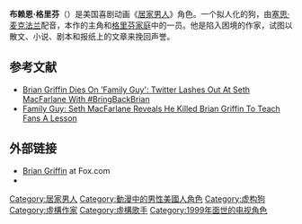 {{noteTA
|G1=Family Guy
|G2=Cartoon
}}
{{Infobox character
| name       = 布赖恩·格里芬
| series     = 《[[居家男人|居家男人]]》
| image      = 
| first      = 《[[Death_Has_a_Shadow|Death Has a Shadow]]》
| significantother    = [[吉利安·罗素|吉利安·罗素]] {{small|（前女友）}}
| creator    = [[塞思·麦克法兰|塞思·麦克法兰]]
| voice      = 塞思·麦克法兰
| fullname   = 布赖恩·格里芬
| nickname   = 布里
| gender     = 男
| species    = [[拉布拉多犬|拉布拉多犬]]
| occupation = 作家
| family     = {{unbulleted list
 | 可可 {{small|（先考）}}
 | 比司奇 {{small|（先妣）}}
 | [[Hannah_Banana|杰里]] {{small|（弟）}}
 | [[彼得·格里芬|彼得·格里芬]] {{small|（主人）}}
}}
| relatives  = {{unbulleted list
 | [[贾斯珀_(居家男人)|贾斯珀]] {{small|（表兄弟）}}
 | [[Meg_Stinks!|小皮版布赖恩]] {{small|（外甥）}}
}}
| children   = [[迪伦·弗拉尼根|迪伦·弗拉尼根]] {{small|（儿子）}}
| alma mater   = [[布朗大学|布朗大学]]

| religion = <!-- Do not add atheist, consensus is that this is incorrect or inaccurate.  Please start a discussion on the talk page before adding anything here -->
}}
<!--DO NOT put H! A five-second mention goes against every other episode (nor is it notable)-->

'''布赖恩·格里芬'''（'''{{lang-en|Brian Griffin}}'''）是美国喜剧动画《[[居家男人|居家男人]]》角色。一个拟人化的狗，由[[塞思·麦克法兰|塞思·麦克法兰]]配音，本作的主角和[[格里芬家庭|格里芬家庭]]中的一员。他是陷入困境的作家，试图以散文、小说、剧本和报纸上的文章来挽回声誉。
<!--
He first appeared on television, along with the rest of the family, in a 15-minute [[short_film|short]] on December 20, 1998. Brian was created and designed by MacFarlane himself. MacFarlane was asked to pitch a pilot to the [[Fox_Broadcasting_Company|Fox Broadcasting Company]], based on [[The_Life_of_Larry_and_Larry_&_Steve|''The Life of Larry'' and ''Larry & Steve'']], two shorts made by MacFarlane featuring a middle-aged character named Larry and an intellectual dog, Steve. After the pilot was given the green light, the Griffin family appeared on the episode "[[Death_Has_a_Shadow|Death Has a Shadow]]". Brian's appearance is a redesign of Steve the dog, from MacFarlane's previous show.

Brian has been featured in many items of merchandise for ''Family Guy'', and he is considered to be one of the show's biggest merchandising icons. He has also made [[Fictional_crossover|crossover]] appearances in the other MacFarlane-produced shows, ''[[American_Dad!|American Dad!]]'' and ''[[The_Cleveland_Show|The Cleveland Show]]''. 

As a character, Brian has been very well received by critics and fans. When Brian was [[kill_off|killed off]] in the [[Family_Guy_(season_12)|Season 12]] episode, "[[Life_of_Brian_(Family_Guy)|Life of Brian]]", the events of the episode received substantial attention from the media and elicited strongly negative reactions from fans of the show. Brian subsequently returned two episodes later, in "[[Christmas_Guy|Christmas Guy]]", after [[Stewie_Griffin|Stewie]] travels back in time to save him.<ref>{{Cite episode |title=Life of Brian |series=Family Guy |network=Fox |date=November 24, 2013 |season=12 |number=6}}</ref><ref>{{Cite episode |title=Christmas Guy |series=Family Guy |network=Fox |date=December 15, 2013 |season=12 |number=8}}</ref>

==Role in ''Family Guy''==
Brian is a white-furred [[anthropomorphic|anthropomorphic]] dog. He can talk, generally walks on his hind legs (using his front legs as arms), has opposable thumbs, drives a [[Toyota_Prius|Toyota Prius]], and often acts more rationally than the other characters in the series. He is the pet dog and close friend of the [[Griffin_family|Griffin family]], and, although anthropomorphic animals are not a regular element of the show, Brian's human attributes receive little acknowledgment and no explanation; he is largely treated as a human character. Brian has a particularly close friendship with [[Stewie_Griffin|Stewie]], and many of the show's sub-plots center around them. They are occasionally at the center of the plot (for instance in the [[Road_to..._(Family_Guy)|Road to...]] episodes). Brian and Stewie have shown affection to each other several times, and in the episode [[Brian_and_Stewie|Brian and Stewie]], they admitted that they loved each other, not as lovers, but as close friends, though Stewie has shown signs of romantic and sexual interest in Brian in other episodes.

Brian is fond of [[Martini_(cocktail)|dry martinis]] and was seen to have some issues in various episodes when he is told or forced to stop drinking. He smokes occasionally, although in the episode [[Mr._Griffin_Goes_to_Washington|Mr. Griffin Goes to Washington]], after seeing Peter promoting a corrupt cigarette company, he quit smoking, although he resumed his habit of smoking at the end of that episode. He also occasionally smokes marijuana. After a brief stint as a drug sniffing dog, he developed a severe cocaine addiction, but after spending time in rehab he managed to quit.

He is the son of Coco and Biscuit, who were normal dogs, though Brian's human attributes have been present since he was a puppy. He is also an Iraq War veteran because Stewie signed them both up for the Army, in "[[Saving_Private_Brian|Saving Private Brian]]". ''Family Guy'' uses a [[floating_timeline|floating timeline]] in which the characters do not age much, so the show is always assumed to be set in the current year. However, several of the characters, such as [[Meg_Griffin|Meg Griffin]], have aged two to three years since the show's [[Death_Has_a_Shadow|pilot episode]], while others, such as [[Stewie_Griffin|Stewie]] and Brian, have aged very little. At the start of the series, Brian was 7, but is currently 8 years old.<ref name= book>{{cite book|title=Family Guy: The Official Episode Guide, Seasons 1–3|author=Callaghan, Steve|isbn=0-06-083305-X|chapter=A Hero Sits Next Door|page=32|publisher=[[HarperCollins|HarperCollins]]|location=New York City|year=2005|authorlink=Steve Callaghan}}</ref>

In several episodes, events have been linked to specific times, although this timeline has been contradicted in subsequent episodes. An example of this is when in "Brian: Portrait of a Dog", Peter is shown in a flashback finding a fully grown Brian as a stray. However, in "The Man with Two Brians", Brian tries to regain attention from the Griffin family by showing them home videos of him as a puppy. Although none of the videos of him as a puppy showed any member of the Griffin family, so it is possible that the videos were filmed by a previous owner. He also has a (human) son named Dylan, who was a regular [[marijuana|marijuana]] smoker, before Brian managed to turn Dylan's life around, from a violent, uneducated teenager, to a well-mannered friendly young man.

===Writing career===
Brian is an aspiring but struggling writer – this is said to be a reference to [[Snoopy|Snoopy]] from ''[[Peanuts|Peanuts]]''. Brian is unemployed, but he is often seen writing various novels, screenplays or essays. In the episode "[[Play_it_Again,_Brian|Play it Again, Brian]]", Brian won an award for an essay he wrote, though he later admits that he [[plagiarism|plagiarized]] the piece.<ref>{{cite web|url=http://www.tvsquad.com/2008/03/03/family-guy-play-it-again-brian/|title=Family Guy: Play it Again, Brian – VIDEO|work=[[TV_Squad|TV Squad]]|author=Trechak, Brad|date=March 3, 2008|accessdate=February 26, 2010}}</ref> His difficult writing career is used as a recurring joke throughout the series.

In the episode "[[Movin'_Out_(Brian's_Song)|Movin' Out]]", Brian starts writing his book ''Faster Than The Speed of Love'', which is revealed to be a spoof of the [[Iron_Eagle|Iron Eagle]] films, specifically [[Aces:_Iron_Eagle_III|the third film]].

In the episode "[[420_(Family_Guy)|420]]", Brian finally publishes his novel ''Faster Than the Speed of Love'', and the novel is shipped, but it is critically panned and does not sell a single copy.<ref>{{cite web|url= http://www.film.com/tv/family-guy/season-8-2008/episode-12-420/27594853|publisher=[[Film.com|Film.com]]|title= 420 |accessdate=August 1, 2010}}</ref> In the episode "[[Dog_Gone|Dog Gone]]", he receives an invitation (from the Rhode Island Society for Special Literary Excellence) to an award ceremony celebrating his novel. Brian, convinced that he is a great writer, attempts to gain the family's interest in this piece of news but fails to do so. Once he arrives at the "award ceremony", however, he discovers that he has misunderstood the meaning of the word "[[Mental_retardation|special]]".

Later in the episode "[[Brian_Griffin's_House_of_Payne|Brian Griffin's House of Payne]]", he writes a television script entitled "What I Learned on Jefferson Street", and it was shown to [[CBS|a TV network]] who picked it up after reading it. Although the script was good, the finished product was not, as [[James_Woods|James Woods]] intervened and turned Brian's script into a farcical comedy piece. In the episode "[[Brian_Writes_a_Bestseller|Brian Writes a Bestseller]]", Brian writes a bestselling self-help book, ''Wish It, Want It, Do It'', which he wrote in a few hours. The book is an immediate success, but Brian lets the fame go to his head. He eventually causes the downfall of his book's popularity, and things go back to normal. It is mentioned again to get a girl in [[Yug_Ylimaf|Yug Ylimaf]].<ref>{{cite web |url=http://d-panabaker.org/2010/03/29/danielle-panabaker-on-family-guy/ |title=Danielle Panabaker on Family Guy |publisher=D-Panabaker.org |accessdate=April 4, 2010 |archive-url=https://web.archive.org/web/20101122232622/http://d-panabaker.org/2010/03/29/danielle-panabaker-on-family-guy/ |archive-date=2010-11-22 |dead-url=yes }}</ref><ref>{{cite news|title=Behind the scenes of 'Family Guy' Character 'voice' star to speak|work=[[The_Advocate|The Advocate]]|date=November 19, 2006|url=http://nl.newsbank.com/nl-search/we/Archives?p_product=AD&p_theme=ad&p_action=search&p_maxdocs=200&p_topdoc=1&p_text_direct-0=11597438A790F3B8&p_field_direct-0=document_id&p_perpage=10&p_sort=YMD_date:D&s_trackval=GooglePM}}</ref>

Brian's latest literary attempt came in the episode "[[Brian's_Play|Brian's Play]]", where Brian writes a play entitled ''A Passing Fancy''. The play becomes very popular in Quahog; however, Brian is upset when he realizes that Stewie had since written a play which was better than his. Stewie's play was eventually shown on [[Broadway_theatre|Broadway]]. Brian became depressed by this, as he only wanted to be a good writer for the few years which remain of his life, and not have to be overshadowed by Stewie, who has his whole life ahead of him.

==Character==
===Creation===
[[File:Seth_MacFarlane_by_Gage_Skidmore_5.jpg|thumb]] created and voices Brian.]]
''Family Guy'' creator [[Seth_MacFarlane|Seth MacFarlane]] created a cartoon short entitled ''[[Larry_shorts#The_Life_of_Larry_(1995)|Life of Larry]]''.<ref>{{cite news|date=November 5, 2006|url=http://www.news.harvard.edu/gazette/2006/05.11/03-classday.html|title=''Family Guy'' Seth MacFarlane to speak at Class Day|work=Harvard Gazette|accessdate=October 18, 2009|archive-url=https://www.webcitation.org/69hkeIvCX?url=http://www.news.harvard.edu/gazette/2006/05.11/03-classday.html|archive-date=2012-08-06|dead-url=yes}}</ref> The short centered around a middle-aged man named Larry and his anthropomorphic dog Steve.<ref name="GreatReporter">{{cite news |url = http://greatreporter.com/mambo/content/view/1383/11/|title = Seth MacFarlane – he's the "Family Guy"|accessdate = October 18, 2009|last = Bartlett|first = James|date = March 12, 2007|work = The Great Reporter|publisher = Presswire Limited}}</ref> In 1999, when MacFarlane was working for [[Hanna-Barbera_Studios|Hanna-Barbera Studios]], writing for shows such as ''[[Johnny_Bravo|Johnny Bravo]]'', ''[[Dexter's_Laboratory|Dexter's Laboratory]]'', and ''[[Cow_and_Chicken|Cow and Chicken]]'',<ref name="Yahoovid">{{cite news|author=MacFarlane, Seth|year=2006|url=http://au.video.yahoo.com/watch/1929627/2891929 |title=Inside Media at MTR (2006): ''Family Guy'' 2 |work=[[Yahoo!|Yahoo! Video]]|publisher=[[The_Paley_Center_for_Media|The Paley Center for Media]]|accessdate=October 18, 2009}}</ref> he made a [[Larry_shorts#Larry_and_Steve_(1995)|sequel to ''Life of Larry'']] (the original was broadcast by [[Cartoon_Network|Cartoon Network]] in 1995).<ref>{{cite news|title=Cartoonist MacFarlane funny guy of Fox's 'Family' Subversive voice of series is his|date=January 29, 1999|work=[[USA_Today|USA Today]]|author=Graham, Jefferson|page=7E}}</ref> The short caught the eye of [[20th_Century_Fox|20th Century Fox]] representatives, who asked him to create a TV series revolving around the characters.<ref name="GreatReporter"/> MacFarlane received a US$50,000 budget to develop a pilot for the show, which was, as MacFarlane stated in a 2006 interview, "{{interp|...}} about one twentieth of what most pilots cost".<ref name="Yahoovid"/> MacFarlane claims to have drawn inspiration from several sitcoms, namely ''[[The_Simpsons|The Simpsons]]'' and ''[[All_in_the_Family|All in the Family]]''.<ref name="Road to">{{cite web|url=http://movies.ign.com/articles/429/429628p10.html|title=Interview with Seth MacFarlane|work=[[IGN|IGN]] |accessdate=December 9, 2009}}</ref> Several premises were also carried over from several 1980s [[Saturday_morning_cartoons|Saturday morning cartoons]] he watched as a child, namely ''[[The_Fonz_and_the_Happy_Days_Gang|The Fonz and the Happy Days Gang]]'', and ''[[Rubik,_the_Amazing_Cube|Rubik, the Amazing Cube]]''.<ref name="MacFarlaneTIME">{{cite news|url=http://www.time.com/time/arts/article/0,8599,1844711,00.html|title=Family Guy's Seth MacFarlane|author=Cruz, Gilbert|date=September 26, 2008|work=[[Time_(magazine)|Time]]|accessdate=August 28, 2009}}</ref>

In three months, MacFarlane created the Griffin family and developed a pilot for the show he called ''Family Guy''.<ref name="FastCompany">{{cite news|work=[[Fast_Company_(magazine)|Fast Company]]|author=Dean, Josh|url=http://www.fastcompany.com/magazine/130/family-values.html?page=0%2C3|title=Seth MacFarlane's $2 Billion Family Guy Empire|date=October 13, 2008|accessdate=October 18, 2009}}</ref> Brian's character was largely based on Steve, and Larry would be the main inspiration for the Peter character.<ref name="AWN">{{cite news|url=http://www.awn.com/news/events/cartoon-network-pilots-screened-asifa-east-nycs-school-visual-arts|title=Cartoon Network Pilots Screened by ASIFA East at NYC's School of Visual Arts|author=Strike, Joe|publisher=[[Animation_World_Network|Animation World Network]]|date=February 13, 2007|accessdate=October 18, 2009}}</ref>
{{-}}

===Voice===
The voice of Brian is provided by series creator Seth MacFarlane, who also provides the voice for [[Peter_Griffin|Peter Griffin]], [[Stewie_Griffin|Stewie Griffin]], and [[Glenn_Quagmire|Glenn Quagmire]]. In addition, MacFarlane provides the voices for various other recurring and one-time only characters, most prominently those of news anchor Tom Tucker, Lois' father [[List_of_characters_in_Family_Guy|Carter Pewterschmidt]], and [[List_of_characters_in_Family_Guy|Dr. Elmer Hartman]].<ref>{{cite news|title=Cartoonist MacFarlane funny guy of Fox's 'Family' Subversive voice of series is his|work=[[USA_Today|USA Today]]|author=Graham, Jefferson|date=January 29, 1999|page=E7}}</ref> MacFarlane has been part of the main voice cast from the beginning of the series, and has always voiced Brian from the start.<ref name="TVGuide cast">{{cite web|url=http://www.tvguide.com/tvshows/family-guy/cast/100148 |title=Family Guy Cast and Details |work=[[TV_Guide|TV Guide]] |accessdate=August 24, 2009}}</ref> MacFarlane chose to voice Peter and the rest of his characters' voices himself, believing it would be easier to portray the voices he already envisioned than for someone else to attempt it.<ref name="MacFarlaneTIME"/>{{quote box|align=left|width=30em|quote="Part of it was the fact that there was no money, initially. Part of it is that it's just the way I like to work. I like the freedom of being able to just get in there and do it myself. To look at a storyboard and be involved with what the visual acting looks like, as well as the voice acting, is nice. It frees me up to do jokes that are maybe unconventional that need to be done an exact, specific way, that can only be done by involvement with both parts of the process."|source=Seth MacFarlane, on voicing the characters, Interview with ''[[The_Onion|The Onion]]''.<ref name=avclub/>}}

While the voices of Peter and Stewie were inspired from a security guard and [[Rex_Harrison|Rex Harrison]], respectively, Brian's voice is MacFarlane's normal speaking voice. MacFarlane noted in an interview that a reason that he voices Peter and the rest of the characters he portrays is because they had a small budget and because he prefers to have the freedom of doing it himself.<ref name=avclub>{{cite web |url=http://www.avclub.com/content/node/23365 |title=Seth MacFarlane |accessdate=September 26, 2007 |last=Rabin |first=Nathan |date=January 26, 2006 |work=The A.V. Club |publisher=Onion, Inc.}}</ref>

There has been one occasion where MacFarlane did not voice Brian. This was in one short scene of the episode "[[Road_to_the_Multiverse|Road to the Multiverse]]" ([[Family_Guy_(season_8)|season 8]], 2009), where Brian was voiced by Japanese actor Kotaro Watanabe instead of MacFarlane in a scene where everything in the world is Japanese.<ref name="cast">{{cite web |url=http://tv.yahoo.com/episode/217820/castcrew |title= Family Guy – Road to the Multiverse – Cast and Crew |publisher=Yahoo! |accessdate=April 4, 2010}}</ref> MacFarlane noted that actor [[William_H._Macy|William H. Macy]] auditioned for the role of Brian.<ref name=avclub/>

===Early life and education===
Brian was born on a farm in [[Austin,_Texas|Austin]], Texas, on an unspecified date. This was revealed in the episode "[[Road_to_Rhode_Island|Road to Rhode Island]]", where Brian and [[Stewie_Griffin|Stewie]] inadvertently travel to Austin and find Brian's birthplace. On the same trip, Brian learns that his mother, Biscuit, died about a year before his arrival at the farm and had been stuffed by her owners and turned into a table. Out of sympathy, Brian (with the help of Stewie) takes his mother's body and buries it in a nearby park before traveling back to Quahog. Biscuit also appears very briefly in a later episode, "[[Chris_Cross|Chris Cross]]". Brian has a flashback, recalling nostalgic memories of his early life, as Stewie sings "[[You_Needed_Me|You Needed Me]]" to him.

Also in "Road to Rhode Island", a [[Flashback_(narrative)|flashback]] reveals that Brian was taken away from his mother at a very young age. From that point until the chronological beginning of ''Family Guy'' it is unknown what happened to Brian, other than he somehow made it to [[Rhode_Island|Rhode Island]] and was rescued by [[Peter_Griffin|Peter]]. However, in the episode "[[Brian_Goes_Back_to_College|Brian Goes Back to College]]" it is revealed that Brian attended [[Brown_University|Brown University]] for a short time during that period but did not graduate. During that episode, Brian goes back to his former college and attempts to finish the course he began. At the end of the episode, despite failing his final exam, he is at least proud that he didn't cheat his way to graduation.

In a later episode, "[[Farmer_Guy|Farmer Guy]]", Brian does attend an agricultural college to help the family on their new farm. His time there was successful, but by the time he returned, the family had turned the farm into a [[Methamphetamine|meth]] lab.

===Personality===
Brian frequently drinks with [[Peter_Griffin|Peter]] and his neighbors Joe Swanson and [[Glenn_Quagmire|Glenn Quagmire]] at "The Drunken Clam," Quahog's local tavern.<ref>{{cite news|title='Family Guy Live' a fresh channel for laughs|author=McNarma, Chris|work=[[Chicago_Tribune|Chicago Tribune]]|date=September 14, 2007|page=1}}</ref> Brian has dated many (human) women throughout the seasons of the show. He mainly looks for women who share similar interests to him. For instance in the episode "[[Brian_the_Bachelor|Brian the Bachelor]]", Brian participates in [[American_Broadcasting_Company|ABC]]'s ''[[The_Bachelorette|The Bachelorette]]'' and falls in love with the bachelorette, Brooke, because they shared the same interests.<ref>{{cite video | people=Goodman, David|date=2006|title=Family Guy season 4 DVD commentary for the episode "Brian the Bachelor"| medium=DVD|publisher=20th Century Fox}}</ref> He also dated an older woman named Rita (in "[[Brian's_Got_a_Brand_New_Bag|Brian's Got a Brand New Bag]]"), and a fellow atheist, named Carolyn (in "[[Love,_Blactually|Love, Blactually]]").

Although there have been a few occasions when he has been drawn to women for purely physical reasons: he dated [[List_of_characters_in_Family_Guy#Other_characters|Jillian Russell]], who, introduced in the episode "[[Whistle_While_Your_Wife_Works|Whistle While Your Wife Works]]", became a recurring character in later episodes.<ref name="jillian">{{cite web|url=http://tv.ign.com/articles/745/745534p1.html|title=Family Guy: "Whistle While Your Wife Works" Review|work=[[IGN|IGN]]|author=Iverson, Dan |date=November 13, 2006|accessdate=October 27, 2009}}</ref> Jillian's character personality was designed to be a stereotypical "dumb blonde", a "[[bulimia|bulimic]] cheerleader," and "not the brightest bauble on the tree."<ref name="Barrymore">{{cite video | people=Barrymore, Drew|date=2006|title=Family Guy season five DVD commentary for the episode "Whistle While Your Wife Works"| medium=DVD|publisher=20th Century Fox}}</ref>

Brian has a cultured background; he loves opera and [[jazz|jazz]]; and is [[Human_voice|vocally]] talented. In the episodes "[[Brian_Sings_and_Swings|Brian Sings and Swings]]" and "[[Tales_of_a_Third_Grade_Nothing|Tales of a Third Grade Nothing]]", Brian meets [[Frank_Sinatra,_Jr.|Frank Sinatra, Jr.]] and they both sing together on-stage.<ref>{{cite video | people=Smith, Shannon|date=2005|title=Family Guy season 4 DVD commentary for the episode "Brian Sings and Swings"| medium=DVD|publisher=20th Century Fox}}</ref> As well as his vocal ability, he can also play the guitar, (as shown in "[[Meet_the_Quagmires|Meet the Quagmires]]") as well as the piano (shown in "[[Friends_of_Peter_G|Friends of Peter G]])."

He tends to hold [[Modern_liberalism_in_the_United_States|liberal]] political positions, even though [[Lois_Griffin|Lois]] points out in the episode "[[Excellence_in_Broadcasting|Excellence in Broadcasting]]" that he is merely a [[contrarian|contrarian]]. However many of his actions and aims throughout the series reiterate his position as a liberal. For instance, his staunch efforts to get [[Same-sex_marriage|gay marriage]] legalized in Quahog, for his cousin Jasper (in "[[You_May_Now_Kiss_the..._Uh..._Guy_Who_Receives|You May Now Kiss the... Uh... Guy Who Receives]]"); his campaign to legalize [[Cannabis_(drug)|marijuana]] (in "[[420_(Family_Guy)|420]]"); and his desire for stricter gun regulations (mentioned in "[[Brian_&_Stewie|Brian & Stewie]]"). As well as his environmentalist behaviour, for example, the fact that he drives a [[Toyota_Prius|Toyota Prius]], and his opposition to household air-conditioning, shown in [[Hell_Comes_to_Quahog|Hell Comes to Quahog]].

It is also suggested on a number of occasions that Brian may hold repressed [[racism|racist]] views; for instance when he barks uncontrollably at a black record producer in the episode [[Don't_Make_Me_Over_(Family_Guy)|Don't Make Me Over]], and then apologizing profusely, saying "Oh my God, I am so sorry I keep doing that ..... I get that from my father." However, in the episode "[[Peter's_Got_Woods|Peter's Got Woods]]", Brian dates a black woman whom he meets at a PTA meeting. He also has a reasonably good friendship with [[Cleveland_Brown|Cleveland]]. Although on one occasion, when Brian was a taxi driver in [[Deep_Throats|Deep Throats]], he didn't pick Cleveland up when he passed him in his cab.

Despite his overwhelming human qualities, Brian still exhibits some traits associated with real dogs, such as being unable to resist playing [[Fetch_(game)|fetch]], being afraid of [[vacuum_cleaner|vacuum cleaner]]s, taking pleasure in rolling around in trash, getting excited by going for a ride in the car, and occasional [[coprophagia|coprophagia]] (shown in "[[Brian_&_Stewie|Brian & Stewie]]" and mentioned in "[[Brian's_Got_a_Brand_New_Bag|Brian's Got a Brand New Bag]]"). As well as this, he occasionally displays behaviors that are hallmarks of [[dog_communication|dog communication]], such as growling, barking, licking himself, and wagging his tail. He also fears the sound of the toilet flushing, so instead of using it, he defecates on the lawn like normal dogs ("[[Bill_and_Peter's_Bogus_Journey|Bill and Peter's Bogus Journey]]"). In "[[Farmer_Guy|Farmer Guy]]", when the family tells him that they are taking him to "the big farm upstate", Brian panics and briefly takes Stewie hostage at gunpoint, believing the family are planning to have him [[Euthanasia|put down]].

It has also been shown in several episodes that Brian is [[Color_blindness|color blind]] like most dogs. He mentions this in the commentary for "[[Road_to_Rhode_Island|Road to Rhode Island]]" as he mentions that he is one of a handful of dogs that can drive and that on his driver's license, under visual impairments, it says "sees in black & white." Another example of this is in "[[Brian_Writes_a_Bestseller|Brian Writes a Bestseller]]" when he says "I said no grey [[M&Ms|M&Ms]], these are all grey", and in "[[Road_to_the_Multiverse|Road to the Multiverse]]", where Stewie tells him to press the red button to send them home; unable to tell which one, Stewie exasperatedly says "Push the big button!".

===Relationships===
Brian's relationship with the Griffin family is different with each member. Peter and Brian are best friends. In the episode "[[The_Man_with_Two_Brians|The Man with Two Brians]]" (season 7, 2008), Peter states that Brian is the one who helps him get out of the trouble of his shenanigans.<ref>{{cite web|url=http://www.film.com/tv/family-guy/season-8-2008/episode-5-the-man-with-two-brians/23991392|title=The Main with Two Brians from Family Guy|work=Film.com|accessdate=February 27, 2010}}</ref> In the episode [[Dog_Gone|Dog Gone]], when the family thinks that Brian is dead, Peter says that Brian is his "best friend in the whole world". Peter and Brian can sometimes struggle with their friendship, such as in "[[Peter's_Got_Woods|Peter's Got Woods]]" (season 4, 2005), where Peter replaces Brian with [[James_Woods|James Woods]].<ref>{{cite web|url=http://www.fox.com/schedule/showinfo/familyguy/fg_414.htm|title=FOX Fall Schedule|last=|first=|date=|work=FOX|publisher=|accessdate=December 9, 2009|archive-url=https://web.archive.org/web/20090203010846/http://www.fox.com/schedule/showinfo/familyguy/fg_414.htm|archive-date=2009-02-03|dead-url=yes}}</ref> However, at the end of that episode, Brian and Peter become best friends once again, and Brian is seen sleeping at the end of Peter's bed.

Brian has an [[Unrequited_love|unrequited crush]] on Peter's wife [[Lois_Griffin|Lois]], which is used as a recurring joke in the series. His affections for her are first revealed in the Season 2 episode "[[Brian_in_Love|Brian in Love]]", where they both talk about it and agree to remain friends. In the season 6 episode "[[Play_It_Again,_Brian|Play It Again, Brian]]", Brian tries to kiss her.<ref>{{cite web|url=http://www.avclub.com/articles/the-debarted-the-accdental-terrorist-play-it-again,12845/l|title=The Debarted" / "The Accdental Terrorist" / "Play It Again, Brian|work=[[The_A.V._Club|The A.V. Club]]|author=Koski, Genevieve|date=March 2, 2008|accessdate=February 26, 2010}} {{Dead link|date=September 2010|bot=H3llBot}}</ref><ref>{{cite web| author = Haque, Ahsan | title = Family Guy: "Brian in Love" Review | publisher = IGN | url = http://tv.ign.com/articles/896/896754p1.html| accessdate=December 2, 2009}}</ref> Lois does see Brian as a great help to her though, mainly due to Peter's frequent incompetence to do basic tasks. In the episode "[[Perfect_Castaway|Perfect Castaway]]", Brian marries Lois after Peter is presumed dead (after being lost at sea). Peter returns, but Lois says that she cannot just divorce Brian after all the support he had given to the family in Peter's absence (getting a job at a [[Hummer|Hummer]] dealer). After a short time, Brian tells Lois to go back to Peter, so the family returns to normal. However, Lois then mentions that she would have had sex with Brian, which causes him to angrily go to the basement.

Brian has acted as a third parent for the Griffin children on several occasions. This is most obvious with Stewie due to their close friendship (see below). Brian has helped [[Meg_Griffin|Meg]] and [[Chris_Griffin|Chris]] on a number of occasions, such as when Brian accompanied Meg to her [[prom|prom]] in the episode "[[Barely_Legal_(Family_Guy)|Barely Legal]]" and defended Meg after she was getting picked on by Connie D'Amico, telling Meg she does not "deserve all the crap (she) gets."<ref>{{cite video | people=Moncrief, Zac|date=2007|title=Family Guy season 5 DVD commentary for the episode "Barely Legal"| medium=DVD|publisher=20th Century Fox}}</ref> In [[Seahorse_Seashell_Party|Seahorse Seashell Party]], Meg confronts her family because of their abuse towards her, and Brian compliments Meg for finally defending herself. In the episode "[[Dial_Meg_for_Murder|Dial Meg for Murder]]", Brian calms Meg down by showing he does care about her (using an article he wrote as proof), after she had become an armed thug. Brian also gives Chris advice for growing up from time to time.

In the episode "[[Jerome_Is_the_New_Black|Jerome Is the New Black]]", Brian learns that, despite their apparent friendship seen in episodes up to that point, Quagmire actually hates him. Brian tries to befriend Quagmire and asks why he hates him so much. Quagmire responds with a lengthy (somewhat hypocritical) rant, fastidiously pointing out every singly one of Brian's flaws, calling him, amongst other things, "a sad, alcoholic bore."<ref name=QuagmireRant>{{cite web|title=QUAGMIRE TELLS BRIAN WHY HE DOESN'T LIKE / HATES HIM – RANT – YouTube|url=http://www.youtube.com/watch?v=BdbnssEZ_Xk|publisher=YouTube|accessdate=February 20, 2010}}</ref> The animosity between them is also shown in, "[[Quagmire's_Dad|Quagmire's Dad]]", Quagmire beats Brian up, after Brian had (unknowingly) had sex with Quagmire's [[transgender|transgender]]ed father Ida (née Dan). The feud reaches a high point in "[[Tiegs_for_Two|Tiegs for Two]]", when Brian tries to spite Quagmire by dating his ex-girlfriend [[Cheryl_Tiegs|Cheryl Tiegs]]. Quagmire gets revenge in turn by dating Jillian and, after an argument and trade of insults, both women leave in disgust. Quagmire and Brian apologize to each other and reconcile – until Quagmire purposely hits Brian with his car. Since that point, though, the two characters have simply ignored each other during those occasions when they've been in the same place, but are showing signs in some episodes that they are getting to respect each other. In the episode "[[Forget-Me-Not_(Family_Guy)|Forget-Me-Not]]", Stewie puts both Brian and Quagmire into a simulated dream world where they assume Brian is Quagmire's pet, and it quickly becomes clear that their personalities are incompatible. In "[[Life_of_Brian_(Family_Guy)|Life of Brian]]", Quagmire is busy texting on his cellphone at Brian's funeral while the rest of the attendants are openly grieving.

Brian is also friends with Joe Swanson, the Griffin family's next-door neighbor. This was most obvious in the episode "[[The_Thin_White_Line|The Thin White Line]]", where Brian joined the Quahog police force as a police dog. Brian has an estranged relationship with his (human) son, [[List_of_Family_Guy_characters#Relatives_of_the_Griffin_family|Dylan]]. Brian first encountered him in the episode, "[[The_Former_Life_of_Brian|The Former Life of Brian]]", where Dylan was a rude, uneducated, marijuana smoker. After bonding with his son, Brian managed to turn Dylan's life around, making him into a well-mannered young man. At the end of the episode, Dylan decided to leave Brian to help his mother (like Brian had helped him), and Brian reluctantly agreed to let him do so. Dylan next appeared in the episode, "[[Brian's_a_Bad_Father|Brian's a Bad Father]]", where he became the star of a [[Disney_Channel|Disney Channel]] show. Brian attempted to use Dylan's television connections to further his own writing career, which succeeded until Brian was fired and Dylan saw through his plan. However, at the end of the episode, Brian showed remorse for his selfishness, and they embraced.

Brian struggles with his romantic relationships, and his inability to find a long-term girlfriend is often used as a recurring joke in the series. His longest relationship to date was with [[List_of_Family_Guy_characters|Jillian Russell]], which lasted the length of [[Family_Guy_(season_5)|season 5]], but ended when Brian admitted that he did not want a serious relationship with her. Jillian has appeared in episodes since, usually with other men. None of Brian's other relationships have lasted longer than an episode. Some have ended due to the fault of others, for instance Carolyn (from "[[Love,_Blactually|Love, Blactually]]") when she cheated on him with Cleveland. The others have ended because the women found Brian to be too pretentious.

To date, Brian has only had one relationship which has been with another dog: this was his one-time lover, Seabreeze (Carter Pewterschmidt's prized [[greyhound|greyhound]]), from "[[Screwed_the_Pooch|Screwed the Pooch]]". Brian was having difficulty controlling his canine instincts and he went as far as "violating" Seabreeze during a greyhound race. All of Brian's ex-girlfriends (including Jillian, Carolyn, Ida and Seabreeze) appeared in the episode "[[Valentine's_Day_in_Quahog|Valentine's Day in Quahog]]". Stewie gathered them to try and discover why Brian is so unsuccessful in love. Brian and his exes trade insults, before they are all shown in bed together in the final scene of the episode, having had an [[orgy|orgy]]. In the ''Family Guy'' feature-length [[parody|parodies]] of the ''[[Star_Wars|Star Wars]]'' [[Star_Wars|original trilogy]] – "[[Blue_Harvest_(Family_Guy)|Blue Harvest]]", "[[Something,_Something,_Something,_Dark_Side|Something, Something, Something, Dark Side]]" and "[[It's_a_Trap!|It's a Trap!]]"<ref>{{cite web | title=Family Guy Presents: Blue Harvest| work=Family guyblueharvest.com | url=http://www.familyguyblueharvestdvd.com| accessdate=November 28, 2009}}</ref><ref>{{cite web |url=http://www.craveonline.com/entertainment/tv/article/family-guy-something-something-something-dark-side-92835 |title=Family Guy: Something Something Something Dark Side |publisher=Crave Online |author=Firecloud, Johnny |accessdate=December 25, 2009 |archive-url=https://web.archive.org/web/20091221064114/http://www.craveonline.com/entertainment/tv/article/family-guy-something-something-something-dark-side-92835 |archive-date=2009-12-21 |dead-url=yes }}</ref> – Brian appears as [[Chewbacca|Chewbacca]].<ref>{{cite web |url=http://www.tvsquad.com/2010/05/24/sundays-with-seth-cleveland-strikes-back/ |title=Sundays With Seth: Cleveland Strikes Back |author=Hughes, Jason |publisher=TV Squad |date=May 24, 2010 |accessdate=May 25, 2010}}</ref> Brian, and most of the central characters on ''Family Guy'', also appeared in the [[Pilot_(The_Cleveland_Show)|pilot episode of]] the show's spin-off ''[[The_Cleveland_Show|The Cleveland Show]]''.<ref>{{cite news|url=http://www.medialifemagazine.com/artman2/publish/TV_Reviews_21/Cleveland_Show_acquired_lack_of_taste.asp|title=Cleveland Show, acquired lack of taste|author=Conroy, Tom|work=Media Life Magazine|date=October 8, 2009|accessdate=October 19, 2009|archive-url=https://web.archive.org/web/20091014223117/http://www.medialifemagazine.com/artman2/publish/TV_Reviews_21/Cleveland_Show_acquired_lack_of_taste.asp|archive-date=2009-10-14|dead-url=yes}}</ref>

====Relationship with Stewie====
Brian and Stewie's relationship is a prominent aspect of the ''Family Guy'' series, as it is the basis for numerous sub-plots and several main plots during the series. Their relationship is very love-hate; they often argue, but are also very close friends. Brian is generally the only main character who can understand and interact with Stewie, which highlights the importance of this relationship in the show. In the past, they have gone on various adventures (usually under difficult circumstances). Namely in the "[[Road_to..._(Family_Guy)|Road to...]]" series, which is a parody of the [[Road_to...|''Road to...'' film series]], Brian and Stewie have gone on various trips to different locations, including Europe, [[World_War_II|World War II]]-era England, the Middle East, [[Aspen,_Colorado|Aspen]], Brian's hometown of [[Austin,_Texas|Austin]], a number of different realities across the Multiverse and (most recently) [[Las_Vegas_Valley|Las Vegas]].<ref>{{cite web |url=http://www.tuftsdaily.com/relying-on-stereotypes-family-guy-sticks-to-its-formula-cleveland-shows-a-softer-side-1.2001650#4 |title=Relying on stereotypes, 'Family Guy' sticks to its formula, 'Cleveland' shows a softer side |last=Phelps |first=Ben |work=[[Tufts_Daily|Tufts Daily]]|quote=The show kicked off its eighth season with another entry in the now-classic "Road to....." series, which allows for many different sight gags and opportunities for a wide range of humor.|publisher=Tufts University |accessdate=August 6, 2010 |date=October 16, 2009}}</ref><ref name="tvsquadroadto">{{cite web |url=http://www.tvsquad.com/2007/01/29/family-guy-road-to-rupert/ |title=Family Guy: Road to Rupert |publisher=[[America_on_Line|America on Line]]|quote=The FG team went back to familiar territory this week, bringing us another "Road to ....." episode. |work=TV Squad |last=Love |first=Brett |date=January 29, 2007 |accessdate=August 6, 2010}}</ref> These episodes are generally considered to be the best episodes of the series, most notably the first Road to episode, "[[Road_to_Rhode_Island|Road to Rhode Island]]", which remains as one of the highest rated episodes of the series to date.

In the episode "[[Brian_&_Stewie|Brian & Stewie]]", Brian tells Stewie that he has considered suicide because he feels that his life has no purpose. Stewie talks to Brian about this feeling and eventually makes Brian see how important and purposeful his life actually is. Stewie reveals to Brian that he would be lost without him and that Brian is the only person he cares about. He also says that Brian gives his life purpose. He then tells Brian that he loves him as an irreplaceable friend. Brian says that he also loves Stewie, in the same way. Their close friendship has been shown in other episodes also, one being "[[Jerome_Is_the_New_Black|Jerome Is the New Black]]"; after Quagmire's rant leaves Brian in tears, Stewie comforts Brian and says that he likes him, so he doesn't need Quagmire to like him. Also, in "[[Dog_Gone|Dog Gone]]", after Brian sinks into a deep [[Major_depressive_disorder|depression]] after he learns that he is considered inferior because of his species, Stewie takes Brian's collar and plants it on a stray dog, before killing it by torching a liquor store with it inside. The Griffin family then believe that Brian is dead and they are all deeply saddened, as they see how important Brian is to the family. Seeing this reaction, Brian is cheered up and he thanks Stewie. 

Thanks to their critically acclaimed episodes and their complex relationship, they are considered by many critics and fans to be the best characters in the series,<ref>{{cite news |url= http://uk.ign.com/articles/2010/01/12/family-guy-stewie-and-brians-greatest-adventures?page=2 |title=Stewie and Brian's Greatest Adventures |publisher=IGN}}</ref> due both to the way in which their individual characters have developed during the series and how their relationship with one another has developed.

Earlier in the series, before the two became friends, Brian addressed Stewie as "Kid."

===Death and return===
{{Main|Life of Brian (Family Guy)|Christmas Guy}}

Brian's death was the main focus in the [[Family_Guy_(season_12)|season twelve]] episode "[[Life_of_Brian_(Family_Guy)|Life of Brian]]". After Stewie destroys his time machine, Brian and Stewie arrive home with a street hockey net. As he is setting it up, Brian is struck by a reckless driver (joked by [[Seth_Green|Seth Green]], [[Chris_Griffin|Chris]]' voice actor, to be [[Justin_Bieber|Justin Bieber]] in the 2014 Comic-con Panel) in a [[hit_and_run|hit and run]], and later succumbs to his injuries at the veterinary clinic. After a month of mourning the loss of their beloved pet, the family replaces Brian with a new dog, named Vinny, voiced by [[Tony_Sirico|Tony Sirico]].

Vinny appears in place of Brian in the opening credits for "[[Into_Harmony's_Way|Into Harmony's Way]]" and "[[Christmas_Guy|Christmas Guy]]". In the latter episode, Stewie still misses Brian dearly, and spots a past incarnation of himself who has traveled forward in time to Christmas. Stealing the time machine's return pad from his past self, Stewie goes back in time and saves Brian's life, joyously exclaiming "you're alive, my friend", when he sees Brian alive. Brian is extremely grateful for being saved, but Stewie of this timeline finds Brian's affections unnerving, not knowing the reason behind them. The episode ends with the family sitting around their Christmas tree, with everything back to normal. After "Christmas Guy" aired, Seth MacFarlane [[Twitter|tweeted]], "you didn't really think we'd kill off Brian, did you? Jesus, we'd have to be fucking high."<ref>{{cite news |url= http://www.hollywoodreporter.com/live-feed/family-guy-brian-lives-665836?utm_source=feedburner&utm_medium=feed&utm_campaign=Feed%3A+thr%2Fnews+(The+Hollywood+Reporter+-+Top+Stories) |title=Family Guy: Brian Lives |publisher=The Hollywood Reporter}}</ref>

==Reception==
{{quote box|align=right|width=30em|quote= "Man's best friend is a poor understatement when it comes to dealing with Peter's constant mission to paint the world with all sorts of stupid. You'd think witnessing so much anti-thought would cut the poor guy a break, but no. And that's part of the character's charm: Always being on hand for the solid quip or sarcastic commentary. Having lived with the Griffins for many years, and being accepted (and audibly heard more than Stewie for some reason) as a peer, Brian has become a character as important to fans as the show's titular star". |source= Ahsan Haque, ''[[IGN|IGN]]''<ref name=matee>{{cite web|publisher=IGN|date=|author=Haque, Ahsan|url=http://tv.ign.com/articles/987/987014p8.html|title= Top 25 Family Guy Characters|accessdate=August 18, 2010}}</ref>}}

Ahsan Haque of [[IGN|IGN]] has given Brian a positive review, calling him the best talking man-dog.<ref name=matee/> He also praised Brian's adventures with Stewie calling them, "center of many of the show's best bits".<ref name=matee/> Haque later made a list titled "Family Guy: Stewie and Brian's Greatest Adventures", where he stated that "Brian and Stewie paired together has always been a winning formula for Family Guy". They also praised the selection of Brian to play Chewbacca as they stated in the "Blue Harvest" review. In their list of "What Else Should Family Guy Make Fun Of?", IGN commented that Brian would be perfect to play [[Q_(James_Bond)|Q]], if ''Family Guy'' ever decides to make a [[James_Bond|James Bond]] parody.<ref>{{cite web|url=http://tv.ign.com/articles/106/1068679p1.html|title=What Else Should Family Guy Make Fun Of?|work=[[IGN|IGN]]|author=Haque, Ahsan|date=February 11, 2010|accessdate=February 28, 2010}}</ref>
However, in a review of the seventh season, Haque wrote that Brian "unfortunately was terribly misused this season. He's degenerated into nothing more than a soapbox for the political views of the writers".<ref>{{cite web|url=http://tv.ign.com/articles/986/986840p1.html|title=Family Guy: Season 7 Review|publisher=IGN|author=Haque, Ahsan|date=May 28, 2009|accessdate=September 24, 2010}}</ref> In a review of the eighth season, Ramsey Isler stated that Brian "left his lofty position as the voice of reason and switched to pretentious loser".<ref>{{cite web|url=http://tv.ign.com/articles/109/1093953p1.html|title=Family Guy: Season 8 Review|publisher=IGN|author=Haque, Ahsan|date=June 2, 2010|accessdate=September 24, 2010}}</ref>

Todd VanDerWerff of [[The_A.V._Club|The A.V. Club]] praised the Brian character, and stated that "Brian has always been the show's best character and its most developed one".<ref>{{cite web|url=http://www.avclub.com/articles/rednecks-and-broomsticksfrom-bed-to-worsedog-goneg,35810/ | title="Rednecks and Broomsticks"/"From Bed to Worse"/"Dog Gone"/"G-String Circus"|publisher=[[The_A.V._Club|The A.V. Club]]|author=VanDerWerff, Todd|date=November 30, 2009|accessdate=December 14, 2009}}</ref> In a 2004 interview, [[Seth_MacFarlane|Seth MacFarlane]] noted his similarities to Brian.<ref name="rusli">{{cite news|first=Evelyn|last=Rusli|title='Family Guy': Today Princeton, tomorrow the world|publisher=Princeton University|url=http://www.dailyprincetonian.com/archives/2004/02/05/arts/9500.shtml|archiveurl=https://web.archive.org/web/20040821091530/http://www.dailyprincetonian.com/archives/2004/02/05/arts/9500.shtml|archivedate=2004-08-21|work=The Daily Princetonian|accessdate=January 5, 2008|date=February 5, 2004|dead-url=yes}}</ref> He also revealed that Brian is his favorite character from Family Guy, because he feels most comfortable when playing that role.{{cn|date=May 2014}}

===Commendations===
In IGN's "Family Guy: Top 10 Fights" Brian's fight with Stewie in the episode "[[Patriot_Games_(Family_Guy)|Patriot Games]] (season 4, 2006) is ranked number 5.<ref name="Fights">{{cite web|publisher=IGN|date=|author=Haque, Ahsan|url=http://tv.ign.com/articles/100/1005692p1.html|title= Family Guy: Top 10 Fights|accessdate=November 14, 2009}}</ref> In [[IGN|IGN]]'s top 10 musical moments in [[Family_Guy|Family Guy]] Brian ranked number 6, number 5, and number 3 with the songs, "The Freakin' FCC" from "[[PTV_(Family_Guy)|PTV]]" (season 4, 2005), "Never Gonna Give You Up" from "[[Meet_the_Quagmires|Meet the Quagmires]]" (season 5, 2007) and "This House Is Freakin' Sweet" from "[[Peter,_Peter,_Caviar_Eater|Peter, Peter, Caviar Eater]]" (season 2, 1999) respectively.<ref name="Musical Moments">{{cite web |publisher=IGN |date= |author=Haque, Ahsan |url=http://tv.ign.com/articles/949/949158p10.html |title= Family Guy: Top 10 Musical Moments|accessdate=November 14, 2009}}</ref> In a list of the Top 25 Family Guy characters compiled by IGN, Brian was placed second on the list (behind Stewie). They stated that "man's best friend is a poor understatement" with regards to Brian.<ref>{{cite web |url=http://uk.ign.com/articles/2009/05/28/igns-top-25-family-guy-characters?page=8 |publisher=IGN|author=IGN |date=May 27, 2009 |title=IGN's Top 25 Family Guy Characters |deadurl=no |accessdate=February 13, 2013}}</ref>

===Reaction to "Life of Brian"===
The death of Brian in the episode "[[Life_of_Brian_(Family_Guy)|Life of Brian]]" was met with massive opposition and anger from ''Family Guy'' fans around the world, many of whom threatened to [[boycott|boycott]] the show, due to Brian's absence. Family Guy's official Facebook and Twitter pages were bombarded with messages and comments from fans, demanding that they bring Brian back. Hostile messages were also directed towards Family Guy's producing staff, including the show's creator, [[Seth_MacFarlane|Seth MacFarlane]].<ref>{{cite web|url=http://www.latintimes.com/articles/10569/20131124/brian-griffin-dies-family-guy-twitter-lashes-out-seth-macfarlane.htm#.Up3bLNJdU4k |title=Brian Griffin Dies On 'Family Guy': Twitter Lashes Out at Seth MacFarlane |date=November 25, 2013|author=Maria Valdez|work=[[Latin_Times|Latin Times]]|accessdate=2013-12-03}}</ref> The family's new pet, Vinny, subsequently appeared in the opening credits for the next two episodes ("[[Into_Harmony's_Way|Into Harmony's Way]]" and "[[Christmas_Guy|Christmas Guy]]"). Brian's death was averted through time travel in the latter episode, with him returning to the show as a permanent character. MacFarlane later thanked fans "for caring so much about the canine Griffin, he is overcome with gratitude."<ref>{{cite web|url=http://comicbook.com/blog/2013/12/15/family-guy-seth-macfarlane-reveals-he-killed-brian-griffin-to-teach-fans-a-lesson/ |title=Family Guy: Seth MacFarlane Reveals He Killed Brian Griffin To Teach Fans A Lesson |date=December 16, 2013|last=|first=|work=ComicBook|accessdate=2013-12-17}}</ref>

Fan petitions sprang up within hours of "Life of Brian"'s first airing, also receiving media attention, including most prominently a [[Change.org|Change.org]] petition directed towards Seth MacFarlane,<ref>{{cite web|url=http://www.latimes.com/entertainment/tv/showtracker/la-et-st-family-guy-brian-death-protest-20131125,0,3694745.story#axzz2lhlkPyuS|title='Family Guy' fans protest death of Brian the dog|date=November 25, 2013|author=Patrick Kevin Day|work=[[Los_Angeles_Times|Los Angeles Times]]|accessdate=2012-11-25}}</ref><ref>{{cite web|url=http://news.yahoo.com/family-guy-fans-protest-death-brian-dog-215224563.html|title='Family Guy' fans protest death of Brian the dog|date=November 25, 2013|work=AFP|publisher=Yahoo! News|accessdate=2013-11-25}}</ref> making the petition one of the fastest-growing entertainment-related petitions on the site,<ref>{{cite web|url=http://www.ign.com/articles/2013/11/25/family-guy-petition-to-save-fan-favorite-character|title=Family Guy Petition to Save Fan-Favorite Character|date=November 25, 2013|last=Cornet|first=Roth|publisher=[[IGN|IGN Entertainment]]|accessdate=2013-11-25}}</ref> attracting over 120,000 signatures.<ref>{{cite web|url=http://www.hollywoodreporter.com/live-feed/family-guy-fans-petition-brians-659785?mobile_redirect=false|title='Family Guy' Fans Petition Against Brian's Death|date=November 25, 2013|last=Goldberg|first=Lesley|work=[[The_Hollywood_Reporter|The Hollywood Reporter]]|accessdate=2013-11-25}}</ref>

==In other media==
Brian is featured in a ''Family Guy'' parody in the ''[[South_Park|South Park]]'' episode "[[Cartoon_Wars_Part_I|Cartoon Wars Part I]]". The scene depicted a conversation between Peter and Brian leading to one of the show's trademark cut-away gags; like Peter, Brian was rendered in the distinct animation style of ''South Park''.

Brian was also featured, along with [[Stewie_Griffin|Stewie]], in an advertisement for [[Wheat_Thins|Wheat Thins]]. He and Stewie also introduced the [[59th_Primetime_Emmy_Awards|2007 Emmy Awards]] with a song which recapped the events in television, over the past year. The song was adapted from the one sung by Brian, Stewie and [[Peter_Griffin|Peter]] in the ''Family Guy'' episode "[[PTV_(Family_Guy)|PTV]]".

===Merchandise===
Brian is featured on the ''[[Family_Guy:_Live_in_Vegas|Family Guy: Live in Vegas]]'' CD,<ref>{{cite news|url=http://www.pe.com/entertainment/stories/PE_Fea_Ent_D_familyguy.stuff.581fa.html#|title='Family Guy' goes beyond TV with CD, movie|work=[[Press-Enterprise|Press-Enterprise]]|author=Owen, Rob|authorlink=Rob Owen (journalist)|date=May 1, 2005|accessdate=October 19, 2009}}</ref> and also plays a significant part in ''[[Family_Guy_Video_Game!|Family Guy Video Game!]]'', the first ''Family Guy'' video game, which was released by [[Sierra_Entertainment|Sierra Entertainment]] in 2006.<ref>{{cite news|title='Family Guy' makes for simple-but-funny gaming|date=November 24, 2006|work=[[The_Gazette_(Colorado_Springs)|The Gazette]]}}</ref> He (along with Stewie) features at the center of Family Guy's second video game, ''[[Family_Guy:_Back_to_the_Multiverse|Family Guy: Back to the Multiverse]]''.

MacFarlane recorded exclusive material of Brian's voice and other ''Family Guy'' characters for a 2007 pinball machine of the show by [[Stern_Pinball|Stern Pinball]].<ref>{{cite news|title=Family Guy pinball is freakin' sweet|author=Finley, Adam|publisher=[[TV_Squad|TV Squad]]|url=http://www.tvsquad.com/2007/02/03/family-guy-pinball-is-freakin-sweet/#|date= February 3, 2007|accessdate= October 19, 2009}}</ref> In 2004, the first series of ''Family Guy'' toy figurines was released by [[Mezco_Toyz|Mezco Toyz]], each member of the Griffin family had their own toy, with the exception of Stewie, of whom two different figures were made.<ref>{{cite news|title=Here's the Offbeat Stuff that true geeks are made of|work=[[Winston-Salem_Journal|Winston-Salem Journal]]|author=Clodfelter, Tim|date=November 11, 2004|page=33}}</ref> Over the course of two years, four more series of toy figures have been released.<ref>{{cite news|author=Szadkowski, Joseph|work=[[The_Washington_Times|The Washington Times]]|date= June 3, 2006|title=Undead monster doomed to wander the high seas}}</ref>

As of 2009, six books have been released about the ''Family Guy'' universe, all published by [[HarperCollins|HarperCollins]] since 2005.<ref>{{cite web|url=http://www.harpercollins.com/search/index.aspx?kw=family+guy |title=Search results: Family Guy |work=[[HarperCollins|HarperCollins]] |accessdate=August 23, 2009}}</ref> This include ''[[Family_Guy:_It_Takes_a_Village_Idiot,_and_I_Married_One|Family Guy: It Takes a Village Idiot, and I Married One]]'' (ISBN 978-0-7528-7593-4), which covers the entire events of the episode "[[It_Takes_a_Village_Idiot,_and_I_Married_One|It Takes a Village Idiot, and I Married One]]",<ref>{{cite web|url=http://www.harpercollins.com/books/9780061143328/Family_Guy_It_takes_a_Village_Idiot_and_I_Married_One/index.aspx |title=Family Guy: It Takes a Village Idiot, and I Married One |work=HarperCollins |accessdate=December 26, 2008}}</ref> and ''Family Guy and Philosophy: A Cure for the Petarded'' (ISBN 978-1-4051-6316-3), a collection of seventeen essays exploring the connections between the series and historical philosophers.<ref>{{cite web |url=http://www.hartwick.edu/x21175.xml |title=Philosophy Professor Jeremy Wisnewski Publishes Book on ''Family Guy'' |work=[[Hartwick_College|Hartwick College]] |accessdate=August 23, 2009 |date=September 18, 2007 |archive-url=https://web.archive.org/web/20100527204648/http://www.hartwick.edu/x21175.xml |archive-date=2010-05-27 |dead-url=yes }}</ref> which include Brian as a character.
A book written from Brian's point of view (actually written by [[Andrew_Goldberg_(writer)|Andrew Goldberg]]) was published in 2006. It was called ''Brian Griffin's Guide to Booze, Broads and the Lost Art of Being a Man''.<ref>{{cite web|url=http://www.amazon.com/Family-Guy-Brian-Griffins-Broads/dp/B002FL5FHA/ref=sr_1_1?s=books&ie=UTF8&qid=1356642072&sr=1-1&keywords=brian+griffin%27s+guide+to+booze+broads |title=Family Guy: Brian Griffin's Guide: to Booze, Broads, and the Lost Art of Being a Man |work=Amazon |accessdate=December 27, 2012}}</ref>
-->

==参考文献==
{{reflist|2}}
*[http://www.latintimes.com/brian-griffin-dies-family-guy-twitter-lashes-out-seth-macfarlane-bringbackbrian-135470#.Up3bLNJdU4k Brian Griffin Dies On 'Family Guy': Twitter Lashes Out At Seth MacFarlane With #BringBackBrian] {{Wayback|url=http://www.latintimes.com/brian-griffin-dies-family-guy-twitter-lashes-out-seth-macfarlane-bringbackbrian-135470#.Up3bLNJdU4k |date=20150402152904 }}
*[http://comicbook.com/blog/2013/12/15/family-guy-seth-macfarlane-reveals-he-killed-brian-griffin-to-teach-fans-a-lesson/ Family Guy: Seth MacFarlane Reveals He Killed Brian Griffin To Teach Fans A Lesson] {{Wayback|url=http://comicbook.com/blog/2013/12/15/family-guy-seth-macfarlane-reveals-he-killed-brian-griffin-to-teach-fans-a-lesson/ |date=20131219041927 }} 

==外部链接==
* [http://www.fox.com/familyguy/bios/brian-griffin/ Brian Griffin] {{Wayback|url=http://www.fox.com/familyguy/bios/brian-griffin/ |date=20131024181815 }} at Fox.com
* {{imdb character|0007650}}

{{Family Guy}}
{{塞思·麥克法蘭}}
{{DEFAULTSORT:Griffin, Brian}}
[[Category:居家男人|Category:居家男人]]
[[Category:動漫中的男性美國人角色|Category:動漫中的男性美國人角色]]
[[Category:虚构狗|Category:虚构狗]]
[[Category:虛構作家|Category:虛構作家]]
[[Category:虛構歌手|Category:虛構歌手]]
[[Category:1999年面世的电视角色|Category:1999年面世的电视角色]]